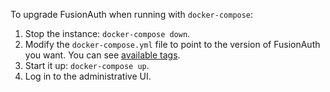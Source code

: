 To upgrade FusionAuth when running with `docker-compose`:

1. Stop the instance: `docker-compose down`.
2. Modify the `docker-compose.yml` file to point to the version of FusionAuth you want. You can see [available tags](https://hub.docker.com/r/fusionauth/fusionauth-app).
3. Start it up: `docker-compose up`.
4. Log in to the administrative UI.